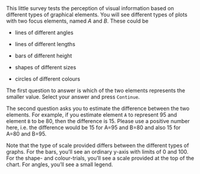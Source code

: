 

&nbsp;

This little survey tests the perception of visual information based on different types of graphical elements. You will see different types of plots with two focus elements, named *A* and *B*. These could be 

  - lines of different angles
  
  - lines of different lengths
  
  - bars of different height 
  
  - shapes of different sizes
  
  - circles of different colours

The first question to answer is which of the two elements represents the smaller value. Select your answer and press `Continue`. 

The second question asks you to estimate the difference between the two elements. For example, if you estimate element `A` to represent 95 and element `B` to be 80, then the difference is 15. Please use a positive number here, i.e. the difference would be 15 for A=95 and B=80 and also 15 for A=80 and B=95.

Note that the type of scale provided differs between the different types of graphs. For the bars, you'll see an ordinary y-axis with limits of 0 and 100. For the shape- and colour-trials, you'll see a scale provided at the top of the chart. For angles, you'll see a small legend.



